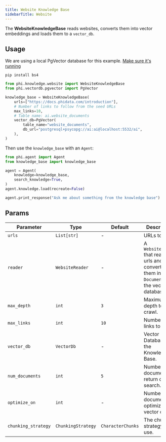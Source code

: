 ```yaml
---
title: Website Knowledge Base
sidebarTitle: Website
---
```


The **WebsiteKnowledgeBase** reads websites, converts them into vector embeddings and loads them to a `vector_db`.

## Usage

<Note>

We are using a local PgVector database for this example. [Make sure it's running](https://docs.phidata.com/vectordb/pgvector)

</Note>

```shell
pip install bs4
```

```python knowledge_base.py
from phi.knowledge.website import WebsiteKnowledgeBase
from phi.vectordb.pgvector import PgVector

knowledge_base = WebsiteKnowledgeBase(
    urls=["https://docs.phidata.com/introduction"],
    # Number of links to follow from the seed URLs
    max_links=10,
    # Table name: ai.website_documents
    vector_db=PgVector(
        table_name="website_documents",
        db_url="postgresql+psycopg://ai:ai@localhost:5532/ai",
    ),
)
```

Then use the `knowledge_base` with an `Agent`:

```python agent.py
from phi.agent import Agent
from knowledge_base import knowledge_base

agent = Agent(
    knowledge=knowledge_base,
    search_knowledge=True,
)
agent.knowledge.load(recreate=False)

agent.print_response("Ask me about something from the knowledge base")
```

## Params

| Parameter           | Type               | Default           | Description                                                                                       |
| ------------------- | ------------------ | ----------------- | ------------------------------------------------------------------------------------------------- |
| `urls`              | `List[str]`        | -                 | URLs to read                                                                                      |
| `reader`            | `WebsiteReader`    | -                 | A `WebsiteReader` that reads the urls and converts them into `Documents` for the vector database. |
| `max_depth`         | `int`              | `3`               | Maximum depth to crawl.                                                                           |
| `max_links`         | `int`              | `10`              | Number of links to crawl.                                                                         |
| `vector_db`         | `VectorDb`         | -                 | Vector Database for the Knowledge Base.                                                           |
| `num_documents`     | `int`              | `5`               | Number of documents to return on search.                                                          |
| `optimize_on`       | `int`              | -                 | Number of documents to optimize the vector db on.                                                 |
| `chunking_strategy` | `ChunkingStrategy` | `CharacterChunks` | The chunking strategy to use.                                                                     |
